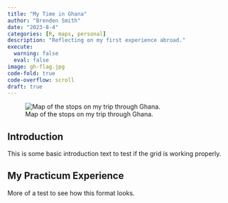 ```yaml
---
title: "My Time in Ghana"
author: "Brenden Smith"
date: "2023-8-4"
categories: [R, maps, personal]
description: "Reflecting on my first experience abroad."
execute: 
  warning: false
  eval: false
image: gh-flag.jpg
code-fold: true
code-overflow: scroll
draft: true
---
```


:::grid
::: {.g-col-12 .g-col-md-6}
![Map of the stops on my trip through Ghana.](ghana_trip23.svg){group="\"my-gallery"}
:::

::: {.g-col-12 .g-col-md-6}
# Introduction
This is some basic introduction text to test if the grid is working properly.
:::

:::{.g-col-24 .g-col-md-12} 
# My Practicum Experience
More of a test to see how this format looks.
:::

:::







